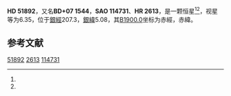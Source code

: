 {{Starbox begin
| name = HD 51892
}}
{{Starbox observe
| epoch = [[J2000.0|J2000.0]]
| constell = {{星座名待查}}<ref name=SIMBAD>{{cite web
 | url=http://simbad.u-strasbg.fr/simbad/sim-id?Ident=HR+2613
 | title=Pulsating variable Star
 | publisher=Centre de Données astronomiques de Strasbourg
 | work=SIMBAD
 | accessdate=2012-07-13
 | archive-date=2016-03-17
 | archive-url=https://web.archive.org/web/20160317123242/http://simbad.u-strasbg.fr/simbad/sim-id?Ident=HR+2613
 | dead-url=no
 }}</ref><ref name=DATA>{{cite web
 | url=http://vizier.u-strasbg.fr/viz-bin/VizieR-5?-out.add=.&-source=5050&-corr=PK=HR&-out.max=9999&HR=2613
 | title=VizieR Detailed Page
 | accessdate=2012-07-13
 | archive-date=2016-03-05
 | archive-url=https://web.archive.org/web/20160305001255/http://vizier.u-strasbg.fr/viz-bin/VizieR-5?-out.add=.&-source=5050&-corr=PK=HR&-out.max=9999&HR=2613
 | dead-url=no
 }}</ref>
| 星官 = 
| ra = {{RA|6|59|20.1}}<ref name=SIMBAD /><ref name=DATA />
| dec = {{DEC|+7|19|1}}<ref name=SIMBAD /><ref name=DATA />
| appmag_v = 6.35<ref name=SIMBAD /><ref name=DATA />
}}
{{Starbox character
| class = B7III<ref name=SIMBAD /><ref name=DATA />
| b-v = -0.11<ref name=SIMBAD /><ref name=DATA />
| u-b = -0.47<ref name=SIMBAD /><ref name=DATA />
| r-i = <ref name=SIMBAD /><ref name=DATA />
| variable = 
}}
{{Starbox astrometry
| radial_v = -0.47
| prop_mo_ra = 5
| parallax = 
| p_error = 
}}
{{Starbox catalog
| names =BD+07 1544，[[SAO星表|SAO]] 114731，[[HD星表|HD]] 51892，[[HR星表|HR]] 2613}}
{{Starbox reference |Simbad=HR+2613}}
{{Starbox end}}

'''HD 51892'''，又名'''BD+07 1544'''，'''SAO 114731'''、'''HR 2613'''，是一颗恒星<ref name=SIMBAD /><ref name=DATA />，视星等为6.35，位于[[銀道座標系|銀經]]207.3，[[銀道座標系|銀緯]]5.08，其[[B1900.0|B1900.0]]坐标为赤經{{RA|6|53|56.1}}，赤緯{{DEC|+7|5.08|12}}。

== 参考文献 ==
{{reflist}}

{{star-stub}}

[[Category:HD和HDE天體|51892]]
[[Category:HR天體|2613]]
[[Category:SAO天體|114731]]
